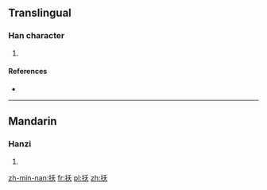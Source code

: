 ==Translingual==

===Han character===
{{Han char|rn=64|rad=手|as=04|sn=7|four=5203<sub>4</sub>|canj=手竹大 (QHK), X手竹大 (XQHK)}}

# {{defn|Han|sort=手04}}

====References====
* {{Han ref|kx=0419.090|dkj=11842|dj=0766.020|hdz=31838.030|uh=6277|ud=25207|bh=CAF3|bd=51955}}

----

==Mandarin==

===Hanzi===
{{cmn-hanzi|pin=[[ào]] ([[ao4]]), [[jié]] ([[jie2]]), [[zhì]] ([[zhi4]])|wg=ao<sup>4</sup>, chieh<sup>2</sup>, chih<sup>4</sup>}}

# {{defn|lang=cmn|sort=手04}}

[[zh-min-nan:扷]]
[[fr:扷]]
[[pl:扷]]
[[zh:扷]]